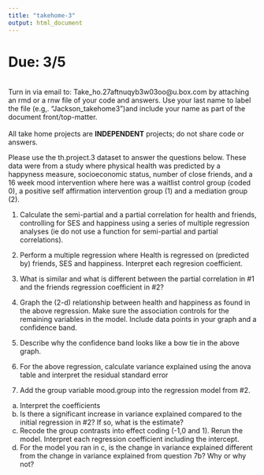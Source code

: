 ```yaml
---
title: "takehome-3"
output: html_document
---
```


# Due: 3/5

<br>
Turn in via email to: Take_ho.27aftnuqyb3w03oo@u.box.com by attaching an rmd or a rnw file of your code and answers. Use your last name to label the file (e.g,. "Jackson_takehome3")and include your name as part of the document front/top-matter.  
<br>
All take home projects are **INDEPENDENT** projects; do not share code or answers.   

Please use the th.project.3 dataset to answer the questions below. These data were from a study where physical health was predicted by a happyness measure, socioeconomic status, number of close friends, and a 16 week mood intervention where here was a waitlist control group (coded 0), a positive self affirmation intervention group (1) and a mediation group (2). 

1. Calculate the semi-partial and a partial correlation for health and friends, controlling for SES and happiness using a series of multiple regression analyses (ie do not use a function for semi-partial and partial correlations). 

2. Perform a multiple regression where Health is regressed on (predicted by) friends, SES and happiness. Interpret each regresion coefficient. 

3. What is similar and what is different between the partial correlation in #1 and the friends regression coefficient in #2? 

4. Graph the (2-d) relationship between health and happiness as found in the above regression. Make sure the association controls for the remaining variables in the model. Include data points in your graph and a confidence band. 

5. Describe why the confidence band looks like a bow tie in the above graph. 

6. For the above regression, calculate variance explained using the anova table and interpret the residual standard error 

7. Add the group variable mood.group into the regression model from #2. 
  a) Interpret the coefficients
  b) Is there a significant increase in variance explained compared to the initial regression in #2? If so, what is the estimate? 
  c) Recode the group contrasts into effect coding (-1,0 and 1). Rerun the model. Interpret each regression coefficient including the intercept. 
  d) For the model you ran in c, is the change in variance explained different from the change in variance explained from question 7b? Why or why not? 



  
  
  